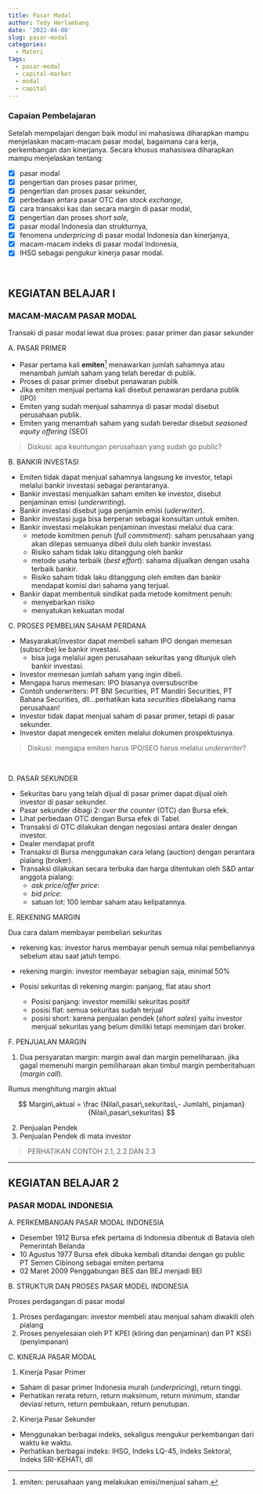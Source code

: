 ```yaml
---
title: Pasar Modal
author: Tedy Herlambang
date: '2022-04-08'
slug: pasar-modal
categories:
  - Materi
tags:
  - pasar-modal
  - capital-market
  - modal
  - capital
---
```


### Capaian Pembelajaran

Setelah mempelajari dengan baik modul ini mahasiswa diharapkan mampu menjelaskan macam-macam pasar modal, bagaimana cara kerja, perkembangan dan kinerjanya. Secara khusus mahasiswa diharapkan mampu menjelaskan tentang:

- [x] pasar modal
- [x] pengertian dan proses pasar primer,
- [x] pengertian dan proses pasar sekunder,
- [x] perbedaan antara pasar OTC dan *stock exchange*,
- [x] cara transaksi kas dan secara margin di pasar modal,
- [x] pengertian dan proses *short sale*,
- [x] pasar modal Indonesia dan strukturnya,
- [x] fenomena *underpricing* di pasar modal Indonesia dan kinerjanya,
- [x] macam-macam indeks di pasar modal Indonesia,
- [x] IHSG sebagai pengukur kinerja pasar modal.

<br />

## KEGIATAN BELAJAR I
### MACAM-MACAM PASAR MODAL

Transaki di pasar modal lewat dua proses: pasar primer dan pasar sekunder

A. PASAR PRIMER

- Pasar pertama kali **emiten**^[emiten: perusahaan yang melakukan emisi/menjual saham.] menawarkan jumlah sahamnya atau menambah jumlah saham yang telah beredar di publik.
- Proses di pasar primer disebut penawaran publik
- Jika emiten menjual pertama kali disebut penawaran perdana publik (IPO)
- Emiten yang sudah menjual sahamnya di pasar modal disebut perusahaan publik.
- Emiten yang menambah saham yang sudah beredar disebut *seasoned equity offering* (SEO)

> Diskusi: apa keuntungan perusahaan yang sudah go public?

B. BANKIR INVESTASI

- Emiten tidak dapat menjual sahamnya langsung ke investor, tetapi melalui bankir investasi sebagai perantaranya.
- Bankir investasi menjualkan saham emiten ke investor, disebut penjaminan emisi (*underwriting*).
- Bankir investasi disebut juga penjamin emisi (*uderwriter*).
- Bankir investasi juga bisa berperan sebagai konsultan untuk emiten.
- Bankir investasi melakukan penjaminan investasi melalui dua cara:
  + metode komitmen penuh (*full commitment*): saham perusahaan yang akan dilepas semuanya dibeli dulu oleh bankir investasi.
  + Risiko saham tidak laku ditanggung oleh bankir
  + metode usaha terbaik (*best effort*): sahama dijualkan dengan usaha terbaik bankir.
  + Risiko saham tidak laku ditanggung oleh emiten dan bankir mendapat komisi dari sahama yang terjual.

- Bankir dapat membentuk sindikat pada metode komitment penuh:
  + menyebarkan risiko
  + menyatukan kekuatan modal
  
C. PROSES PEMBELIAN SAHAM PERDANA

- Masyarakat/investor dapat membeli saham IPO dengan memesan (subscribe) ke bankir investasi.
  + bisa juga melalui agen perusahaan sekuritas yang ditunjuk oleh bankir investasi.
- Investor memesan jumlah saham yang ingin dibeli.
- Mengapa harus memesan: IPO biasanya oversubscribe
- Contoh underwriters: PT BNI Securities, PT Mandiri Securities, PT Bahana Securities, dll...perhatikan kata *securities* dibelakang nama perusahaan!
- Investor tidak dapat menjual saham di pasar primer, tetapi di pasar sekunder.
- Investor dapat mengecek emiten melalui dokumen prospektusnya.

> Diskusi: mengapa emiten harus IPO/SEO harus melalui *underwriter*?

<br />

D. PASAR SEKUNDER

- Sekuritas baru yang telah dijual di pasar primer dapat dijual oleh investor di pasar sekunder.
- Pasar sekunder dibagi 2: *over the counter* (OTC) dan Bursa efek.
- Lihat perbedaan OTC dengan Bursa efek di Tabel.
- Transaksi di OTC dilakukan dengan negosiasi antara dealer dengan investor.
- Dealer mendapat profit
- Transaksi di Bursa menggunakan cara lelang (auction) dengan perantara pialang (broker). 
- Transaksi dilakukan secara terbuka dan harga ditentukan oleh S&D antar anggota pialang:
  + *ask price/offer price*:
  + *bid price*:
  + satuan lot: 100 lembar saham atau kelipatannya.
  
E. REKENING MARGIN

Dua cara dalam membayar pembelian sekuritas

- rekening kas: investor harus membayar penuh semua nilai pembeliannya sebelum atau saat jatuh tempo.

- rekening margin: investor membayar sebagian saja, minimal 50%

- Posisi sekuritas di rekening margin: panjang, flat atau short

  - Posisi panjang: investor memiliki sekuritas positif
  - posisi flat: semua sekuritas sudah terjual
  - posisi short: karena penjualan pendek (*short sales*) yaitu investor menjual sekuritas yang belum dimiliki tetapi meminjam dari broker.

F. PENJUALAN MARGIN

1. Dua persyaratan margin: margin awal dan margin pemeliharaan. jika gagal memenuhi margin pemiliharaan akan timbul margin pemberitahuan (*margin call*).

Rumus menghitung margin aktual

$$ 
Margin\,aktual = \frac {Nilai\,pasar\,sekuritas\,- Jumlah\, pinjaman}{Nilai\,pasar\,sekuritas} 
$$

2. Penjualan Pendek
3. Penjualan Pendek di mata investor

> PERHATIKAN CONTOH 2.1, 2.2 DAN 2.3

---


## KEGIATAN BELAJAR 2
### PASAR MODAL INDONESIA

A. PERKEMBANGAN PASAR MODAL INDONESIA

- Desember 1912 Bursa efek pertama di Indonesia dibentuk di Batavia oleh Pemerintah Belanda
- 10 Agustus 1977 Bursa efek dibuka kembali ditandai dengan go public PT Semen Cibinong sebagai emiten pertama
- 02 Maret 2009 Penggabungan BES dan BEJ menjadi BEI

B. STRUKTUR DAN PROSES PASAR MODEL INDONESIA

Proses perdagangan di pasar modal

1. Proses perdagangan: investor membeli atau menjual saham diwakili oleh pialang
2. Proses penyelesaian oleh PT KPEI (kliring dan penjaminan) dan PT KSEI (penyimpanan)

C. KINERJA PASAR MODAL

1. Kinerja Pasar Primer

- Saham di pasar primer Indonesia murah (*underpricing*), return tinggi.
- Perhatikan rerata return, return maksimum, return minimum, standar deviasi return, return pembukaan, return penutupan.

2. Kinerja Pasar Sekunder

- Menggunakan berbagai indeks, sekaligus mengukur perkembangan dari waktu ke waktu.
- Perhatikan berbagai indeks: IHSG, Indeks LQ-45, Indeks Sektoral, Indeks SRI-KEHATI, dll

<!-- AddToAny BEGIN -->
<div class="a2a_kit a2a_kit_size_16 a2a_default_style"; data-a2a-url="https://bangtedy.github.io/porto" data-a2a-title="Pasar Modal">

<a class="a2a_button_facebook"></a>

<a class="a2a_button_twitter"></a>

<a class="a2a_button_whatsapp"></a>

<a class="a2a_button_telegram"></a>

</div>
<script async src="https://static.addtoany.com/menu/page.js"></script>
<!-- AddToAny END -->

